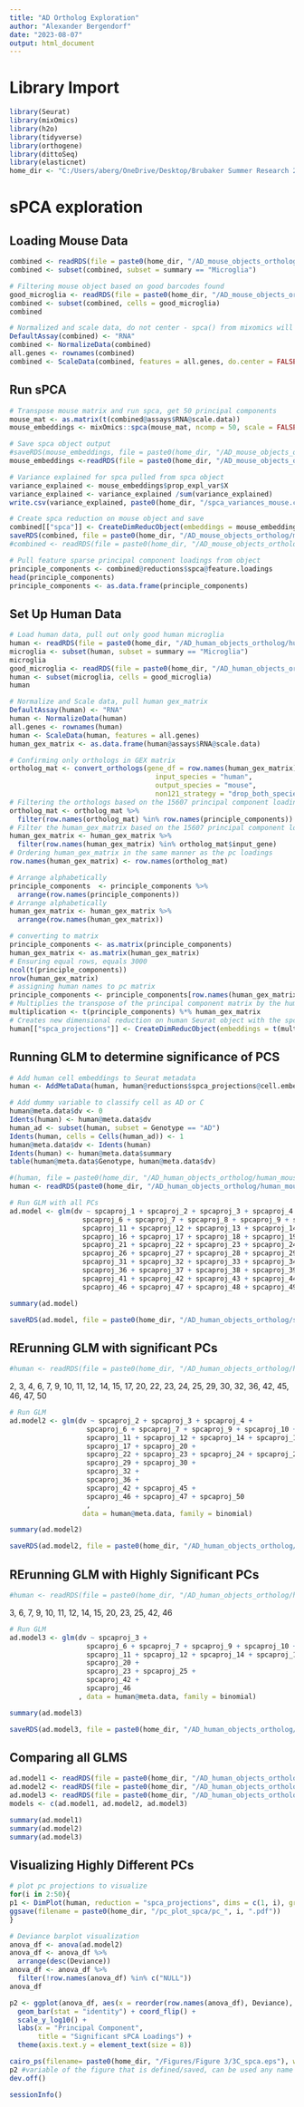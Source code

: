 ---
title: "AD Ortholog Exploration"
author: "Alexander Bergendorf"
date: "2023-08-07"
output: html_document
---


# Library Import
```{r}
library(Seurat)
library(mixOmics)
library(h2o)
library(tidyverse)
library(orthogene)
library(dittoSeq)
library(elasticnet)
home_dir <- "C:/Users/aberg/OneDrive/Desktop/Brubaker Summer Research 2023"
```

# sPCA exploration
## Loading Mouse Data
```{r}
combined <- readRDS(file = paste0(home_dir, "/AD_mouse_objects_ortholog/mouse_adwt_labeled.RData"))
combined <- subset(combined, subset = summary == "Microglia")
```

```{r}
# Filtering mouse object based on good barcodes found
good_microglia <- readRDS(file = paste0(home_dir, "/AD_mouse_objects_ortholog/good_microglia_barcodes.RData"))
combined <- subset(combined, cells = good_microglia)
combined
```


```{r}
# Normalized and scale data, do not center - spca() from mixomics will center
DefaultAssay(combined) <- "RNA"
combined <- NormalizeData(combined)
all.genes <- rownames(combined)
combined <- ScaleData(combined, features = all.genes, do.center = FALSE)
```





## Run sPCA
```{r}
# Transpose mouse matrix and run spca, get 50 principal components
mouse_mat <- as.matrix(t(combined@assays$RNA@scale.data))
mouse_embeddings <- mixOmics::spca(mouse_mat, ncomp = 50, scale = FALSE, center = TRUE)
```

```{r}
# Save spca object output
#saveRDS(mouse_embeddings, file = paste0(home_dir, "/AD_mouse_objects_ortholog/mouse_embeddings.RData"))
mouse_embeddings <-readRDS(file = paste0(home_dir, "/AD_mouse_objects_ortholog/mouse_embeddings.RData"))
```

```{r}
# Variance explained for spca pulled from spca object
variance_explained <- mouse_embeddings$prop_expl_var$X
variance_explained <- variance_explained /sum(variance_explained)
write.csv(variance_explained, paste0(home_dir, "/spca_variances_mouse.csv"))
```



```{r}
# Create spca reduction on mouse object and save
combined[["spca"]] <- CreateDimReducObject(embeddings = mouse_embeddings$x, loadings = mouse_embeddings$rotation, key = "spca")
saveRDS(combined, file = paste0(home_dir, "/AD_mouse_objects_ortholog/mouse_spca_loadings.RData"))
#combined <- readRDS(file = paste0(home_dir, "/AD_mouse_objects_ortholog/mouse_spca_loadings.RData"))
```



```{r}
# Pull feature sparse principal component loadings from object
principle_components <- combined@reductions$spca@feature.loadings
head(principle_components)
principle_components <- as.data.frame(principle_components)
```



## Set Up Human Data
```{r}
# Load human data, pull out only good human microglia
human <- readRDS(file = paste0(home_dir, "/AD_human_objects_ortholog/human_adwt_labeled_ortholog.RData"))
microglia <- subset(human, subset = summary == "Microglia")
microglia
good_microglia <- readRDS(file = paste0(home_dir, "/AD_human_objects_ortholog/good_microglia_barcodes.RData"))
human <- subset(microglia, cells = good_microglia)
human
```



```{r}
# Normalize and Scale data, pull human gex_matrix
DefaultAssay(human) <- "RNA"
human <- NormalizeData(human)
all.genes <- rownames(human)
human <- ScaleData(human, features = all.genes)
human_gex_matrix <- as.data.frame(human@assays$RNA@scale.data)
```



```{r}
# Confirming only orthologs in GEX matrix
ortholog_mat <- convert_orthologs(gene_df = row.names(human_gex_matrix),
                                    input_species = "human",
                                    output_species = "mouse",
                                    non121_strategy = "drop_both_species")
# Filtering the orthologs based on the 15607 principal component loadings
ortholog_mat <- ortholog_mat %>%
  filter(row.names(ortholog_mat) %in% row.names(principle_components))
# Filter the human_gex_matrix based on the 15607 principal component loadings
human_gex_matrix <- human_gex_matrix %>%
  filter(row.names(human_gex_matrix) %in% ortholog_mat$input_gene)
# Ordering human_gex_matrix in the same manner as the pc loadings
row.names(human_gex_matrix) <- row.names(ortholog_mat)

# Arrange alphabetically 
principle_components  <- principle_components %>%
  arrange(row.names(principle_components))
# Arrange alphabetically 
human_gex_matrix <- human_gex_matrix %>%
  arrange(row.names(human_gex_matrix))
```




```{r}
# converting to matrix
principle_components <- as.matrix(principle_components)
human_gex_matrix <- as.matrix(human_gex_matrix)
# Ensuring equal rows, equals 3000
ncol(t(principle_components))
nrow(human_gex_matrix)
# assigning human names to pc matrix
principle_components <- principle_components[row.names(human_gex_matrix),]
# Multiplies the transpose of the principal component matrix by the human gex matrix
multiplication <- t(principle_components) %*% human_gex_matrix
# Creates new dimensional reduction on human Seurat object with the spc projections
human[["spca_projections"]] <- CreateDimReducObject(embeddings = t(multiplication), key = "spca_proj")
```


## Running GLM to determine significance of PCS
```{r}
# Add human cell embeddings to Seurat metadata
human <- AddMetaData(human, human@reductions$spca_projections@cell.embeddings, col.name = colnames(human@reductions$spca_projections@cell.embeddings))
```

```{r}
# Add dummy variable to classify cell as AD or C
human@meta.data$dv <- 0
Idents(human) <- human@meta.data$dv
human_ad <- subset(human, subset = Genotype == "AD")
Idents(human, cells = Cells(human_ad)) <- 1
human@meta.data$dv <- Idents(human)
Idents(human) <- human@meta.data$summary
table(human@meta.data$Genotype, human@meta.data$dv)
```


```{r}
#(human, file = paste0(home_dir, "/AD_human_objects_ortholog/human_mouse_proj_spca.RData"))\
human <- readRDS(paste0(home_dir, "/AD_human_objects_ortholog/human_mouse_proj_spca.RData"))
```


```{r}
# Run GLM with all PCs
ad.model <- glm(dv ~ spcaproj_1 + spcaproj_2 + spcaproj_3 + spcaproj_4 + spcaproj_5 + 
                  spcaproj_6 + spcaproj_7 + spcaproj_8 + spcaproj_9 + spcaproj_10 +
                  spcaproj_11 + spcaproj_12 + spcaproj_13 + spcaproj_14 + spcaproj_15 +
                  spcaproj_16 + spcaproj_17 + spcaproj_18 + spcaproj_19 + spcaproj_20 +
                  spcaproj_21 + spcaproj_22 + spcaproj_23 + spcaproj_24 + spcaproj_25 +
                  spcaproj_26 + spcaproj_27 + spcaproj_28 + spcaproj_29 + spcaproj_30 +
                  spcaproj_31 + spcaproj_32 + spcaproj_33 + spcaproj_34 + spcaproj_35 +
                  spcaproj_36 + spcaproj_37 + spcaproj_38 + spcaproj_39 + spcaproj_40 +
                  spcaproj_41 + spcaproj_42 + spcaproj_43 + spcaproj_44 + spcaproj_45 +
                  spcaproj_46 + spcaproj_47 + spcaproj_48 + spcaproj_49 + spcaproj_50, data = human@meta.data, family = binomial)
```

```{r}
summary(ad.model)
```



```{r}
saveRDS(ad.model, file = paste0(home_dir, "/AD_human_objects_ortholog/spca_glm.RData"))
```

## RErunning GLM with significant PCs
```{r}
#human <- readRDS(file = paste0(home_dir, "/AD_human_objects_ortholog/human_mouse_proj_spca.RData"))
```

2, 3, 4, 6, 7, 9, 10, 11, 12, 14, 15, 17, 20, 22, 23, 24, 25, 29, 30, 32, 36, 42, 45, 46, 47, 50
```{r}
# Run GLM
ad.model2 <- glm(dv ~ spcaproj_2 + spcaproj_3 + spcaproj_4 +
                   spcaproj_6 + spcaproj_7 + spcaproj_9 + spcaproj_10 +
                   spcaproj_11 + spcaproj_12 + spcaproj_14 + spcaproj_15 + 
                   spcaproj_17 + spcaproj_20 + 
                   spcaproj_22 + spcaproj_23 + spcaproj_24 + spcaproj_25 +
                   spcaproj_29 + spcaproj_30 +
                   spcaproj_32 + 
                   spcaproj_36 +
                   spcaproj_42 + spcaproj_45 +
                   spcaproj_46 + spcaproj_47 + spcaproj_50
                   ,
                  data = human@meta.data, family = binomial)
```

```{r}
summary(ad.model2)
```

```{r}
saveRDS(ad.model2, file = paste0(home_dir, "/AD_human_objects_ortholog/spca_glm2.RData"))
```

## RErunning GLM with Highly Significant PCs
```{r}
#human <- readRDS(file = paste0(home_dir, "/AD_human_objects_ortholog/human_mouse_proj_spca.RData"))
```

3, 6, 7, 9, 10, 11, 12, 14, 15, 20, 23, 25, 42, 46
```{r}
# Run GLM
ad.model3 <- glm(dv ~ spcaproj_3 +
                   spcaproj_6 + spcaproj_7 + spcaproj_9 + spcaproj_10 +
                   spcaproj_11 + spcaproj_12 + spcaproj_14 + spcaproj_15 + 
                   spcaproj_20 + 
                   spcaproj_23 + spcaproj_25 +
                   spcaproj_42 +
                   spcaproj_46
                 , data = human@meta.data, family = binomial)
```

```{r}
summary(ad.model3)
```

```{r}
saveRDS(ad.model3, file = paste0(home_dir, "/AD_human_objects_ortholog/spca_glm3.RData"))
```

## Comparing all GLMS
```{r}
ad.model1 <- readRDS(file = paste0(home_dir, "/AD_human_objects_ortholog/spca_glm.RData"))
ad.model2 <- readRDS(file = paste0(home_dir, "/AD_human_objects_ortholog/spca_glm2.RData"))
ad.model3 <- readRDS(file = paste0(home_dir, "/AD_human_objects_ortholog/spca_glm3.RData"))
models <- c(ad.model1, ad.model2, ad.model3)
```

```{r}
summary(ad.model1)
summary(ad.model2)
summary(ad.model3)
```

## Visualizing Highly Different PCs
```{r}
# plot pc projections to visualize
for(i in 2:50){
p1 <- DimPlot(human, reduction = "spca_projections", dims = c(1, i), group.by = "Genotype")
ggsave(filename = paste0(home_dir, "/pc_plot_spca/pc_", i, ".pdf"))
}
```


```{r}
# Deviance barplot visualization
anova_df <- anova(ad.model2)
anova_df <- anova_df %>%
  arrange(desc(Deviance))
anova_df <- anova_df %>%
  filter(!row.names(anova_df) %in% c("NULL"))
anova_df

p2 <- ggplot(anova_df, aes(x = reorder(row.names(anova_df), Deviance), y = Deviance)) + 
  geom_bar(stat = "identity") + coord_flip() +
  scale_y_log10() + 
  labs(x = "Principal Component",
       title = "Significant sPCA Loadings") + 
  theme(axis.text.y = element_text(size = 8))

cairo_ps(filename= paste0(home_dir, "/Figures/Figure 3/3C_spca.eps"), width = 9, height = 7) # name the file as an EPS
p2 #variable of the figure that is defined/saved, can be used any name
dev.off()
```



```{r}
sessionInfo()
```

